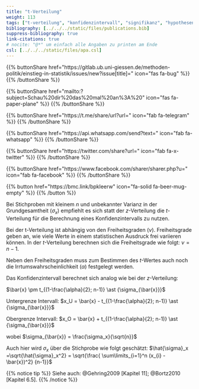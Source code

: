 ```yaml
---
title: "t-Verteilung"
weight: 113
tags: ["t-verteilung", "konfidenzintervall", "signifikanz", "hypothesentest"]
bibliography: [../../../static/files/publications.bib]
suppress-bibliography: true
link-citations: true
# nocite: "@*" um einfach alle Angaben zu printen am Ende
csl: [../../../static/files/apa.csl]
---
```


{{% buttonShare href=\"https\:\/\/gitlab.ub.uni-giessen.de\/methoden-politik\/einstieg-in-statistik\/issues\/new?issue[title]=\" icon=\"fas fa-bug\" %}} {{% /buttonShare %}} 

{{% buttonShare href=\"mailto\:?subject=Schau\%20dir\%20das\%20mal\%20an\%3A\%20\" icon=\"fas fa-paper-plane\" %}} {{% /buttonShare %}}

{{% buttonShare href=\"https\:\/\/t.me\/share\/url?url=\" icon=\"fab fa-telegram\" %}} {{% /buttonShare %}}

{{% buttonShare href=\"https\:\/\/api.whatsapp.com\/send?text=\" icon=\"fab fa-whatsapp\" %}} {{% /buttonShare %}}

{{% buttonShare href=\"https\:\/\/twitter.com\/share?url=\" icon=\"fab fa-x-twitter\" %}} {{% /buttonShare %}}

{{% buttonShare href=\"https\:\/\/www.facebook.com\/sharer\/sharer.php?u=\" icon=\"fab fa-facebook\" %}} {{% /buttonShare %}}

{{% button href=\"https\:\/\/bmc.link\/bpkleerw\" icon=\"fa-solid fa-beer-mug-empty\" %}} {{% /button %}}

Bei Stichproben mit kleinem $n$ und unbekannter Varianz in der Grundgesamtheit ($\sigma_x$) empfiehlt es sich statt der $z$-Verteilung die $t$-Verteilung für die Berechnung eines Konfidenzintervalls zu nutzen. 

Bei der t-Verteilung ist abhängig von den Freiheitsgraden ($\nu$). Freiheitsgrade geben an, wie viele Werte in einem statistischen Ausdruck frei variieren können. In der $t$-Verteilung berechnen sich die Freiheitsgrade wie folgt: $\nu = n-1$.

Neben den Freiheitsgraden muss zum Bestimmen des $t$-Wertes auch noch die Irrtumswahrscheinlichkeit ($\alpha$) festgelegt werden. 

Das Konfidenzintervall berechnet sich analog wie bei der $z$-Verteilung:

$\bar{x} \pm t_{(1-\frac{\alpha}{2}; n-1)} \ast {\sigma_{\bar{x}}}$

Untergrenze Intervall:
$x_U = \bar{x} - t_{(1-\frac{\alpha}{2}; n-1)} \ast {\sigma_{\bar{x}}}$

Obergrenze Intervall:
$x_O = \bar{x} + t_{(1-\frac{\alpha}{2}; n-1)} \ast {\sigma_{\bar{x}}}$

wobei $\sigma_{\bar{x}} = \frac{\sigma_x}{\sqrt{n}}$

Auch hier wird $\sigma_x$ über die Stichprobe wie folgt geschätzt: $\hat{\sigma}_x =\sqrt{\hat{\sigma}_x^2} = \sqrt{\frac{ \sum\limits_{i=1}^n (x_{i} - \bar{x})^2} {n-1}}$

{{% notice tip %}}
Siehe auch: @Gehring2009 [Kapitel 11]; @Bortz2010 [Kapitel 6.5].
{{% /notice %}}